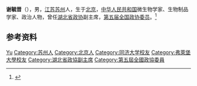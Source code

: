 '''谢毓晋'''（{{bd|1913年|8月26日|1983年}}），男，[[江苏|江苏]][[苏州|苏州]]人，生于[[北京|北京]]，[[中华人民共和国|中华人民共和国]]微生物学家、生物制品学家、政治人物，曾任[[湖北省政协|湖北省政协]]副主席，[[第五届全国政协委员|第五届全国政协委员]]。<ref>{{Cite book|title=中华当代文化名人大辞典|author=张品兴, 殷登祥, 陈有进等主编|publisher=中国广播电视出版社|year=1992|isbn=9787504315137|location=北京|pages=}}</ref>

== 参考资料 ==
{{reflist}}

{{中国人物小作品}}

{{Authority control}}
{{DEFAULTSORT:Xie谢}}
[[Category:谢姓|Yu]]
[[Category:苏州人|Category:苏州人]]
[[Category:北京人|Category:北京人]]
[[Category:同济大学校友|Category:同济大学校友]]
[[Category:弗萊堡大學校友|Category:弗萊堡大學校友]]
[[Category:湖北省政協副主席|Category:湖北省政協副主席]]
[[Category:第五屆全國政協委員|Category:第五屆全國政協委員]]